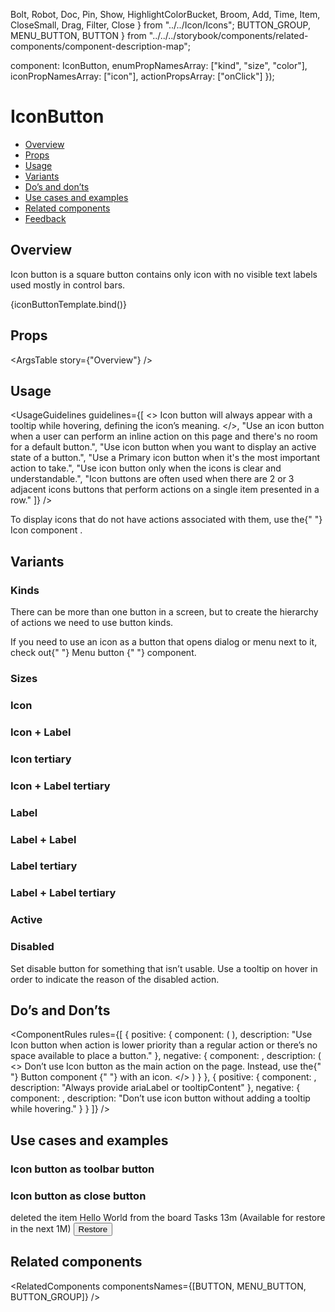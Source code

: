   Bolt,
  Robot,
  Doc,
  Pin,
  Show,
  HighlightColorBucket,
  Broom,
  Add,
  Time,
  Item,
  CloseSmall,
  Drag,
  Filter,
  Close
} from "../../Icon/Icons";
  BUTTON_GROUP,
  MENU_BUTTON,
  BUTTON
} from "../../../storybook/components/related-components/component-description-map";

  component: IconButton,
  enumPropNamesArray: ["kind", "size", "color"],
  iconPropNamesArray: ["icon"],
  actionPropsArray: ["onClick"]
});

<Meta
  title="Buttons/Icon Button - (In Progress)"
  component={IconButton}
  argTypes={metaSettings.argTypes}
  decorators={metaSettings.decorators}
/>

<!--- Component template -->


<!--- Component documentation -->

# IconButton

- [Overview](#overview)
- [Props](#props)
- [Usage](#usage)
- [Variants](#variants)
- [Do’s and don’ts](#dos-and-donts)
- [Use cases and examples](#use-cases-and-examples)
- [Related components](#related-components)
- [Feedback](#feedback)

## Overview

Icon button is a square button contains only icon with no visible text labels used mostly in control bars.

<Canvas>
  <Story name="Overview" args={{ ariaLabel: "Close" }}>
    {iconButtonTemplate.bind()}
  </Story>
</Canvas>

## Props

<ArgsTable story={"Overview"} />

## Usage

<UsageGuidelines
  guidelines={[
    <>
      Icon button will always appear with a <Link href="/?path=/docs/popover-tooltip--overview">tooltip</Link> while
      hovering, defining the icon’s meaning.
    </>,
    "Use an icon button when a user can perform an inline action on this page and there's no room for a default button.",
    "Use icon button when you want to display an active state of a button.",
    "Use a Primary icon button when it's the most important action to take.",
    "Use icon button only when the icons is clear and understandable.",
    "Icon buttons are often used when there are 2 or 3 adjacent icons buttons that perform actions on a single item presented in a row."
  ]}
/>

<Tip title="Check yourself">
  To display icons that do not have actions associated with them, use the{" "}
  <Link href="/?path=/docs/components-icon--overview" size={Link.sizes.SMALL} withoutSpacing>
    Icon component
  </Link>
  .
</Tip>

## Variants

### Kinds

There can be more than one button in a screen, but to create the hierarchy of actions we need to use button kinds.

<Canvas>
  <Story name="Kinds">
    <div style={{ display: "flex", justifyContent: "space-evenly", alignItems: "center", width: "100%" }}>
      <IconButton icon={Close} kind={IconButton.kinds.PRIMARY} ariaLabel="My primary IconButton" />
      <IconButton icon={Close} kind={IconButton.kinds.TERTIARY} ariaLabel="My tertiary IconButton" />
    </div>
  </Story>
</Canvas>

<Tip>
  If you need to use an icon as a button that opens dialog or menu next to it, check out{" "}
  <Link href="/?path=/docs/buttons-menubutton--overview" size={Link.sizes.SMALL} withoutSpacing>
    Menu button
  </Link>{" "}
  component.
</Tip>

### Sizes

<Canvas>
  <Story name="Sizes">
    <div style={{ display: "flex", justifyContent: "space-evenly", alignItems: "center", width: "100%" }}>
      <IconButton
        size={IconButton.sizes.SMALL}
        icon={Close}
        kind={IconButton.kinds.PRIMARY}
        ariaLabel="My small IconButton"
        key="small"
      />
      <IconButton
        size={IconButton.sizes.LARGE}
        icon={Close}
        kind={IconButton.kinds.PRIMARY}
        ariaLabel="My large IconButton"
        key="large"
      />
    </div>
  </Story>
</Canvas>

### Icon

<Canvas>
  <Story name="Icon">
    <div style={{ display: "flex", justifyContent: "space-evenly", alignItems: "center", width: "100%" }}>
      <IconButton
        size={IconButton.sizes.SMALL}
        icon={Close}
        kind={IconButton.kinds.PRIMARY}
        ariaLabel="My Primary Small Icon Button"
      />
      <IconButton
        size={IconButton.sizes.LARGE}
        icon={Close}
        kind={IconButton.kinds.PRIMARY}
        ariaLabel="My Primary Large Icon Button"
      />
    </div>
  </Story>
</Canvas>

### Icon + Label

<Canvas>
  <Story name="Icon + Label">
    <div style={{ display: "flex", justifyContent: "space-evenly", alignItems: "center", width: "100%" }}>
      <IconButton
        size={IconButton.sizes.SMALL}
        icon={Close}
        kind={IconButton.kinds.PRIMARY}
        ariaLabel="My IconLabel Button"
        label="label"
      />
      <IconButton
        size={IconButton.sizes.LARGE}
        icon={Close}
        kind={IconButton.kinds.PRIMARY}
        ariaLabel="My IconLabel Button"
        label="label"
      />
    </div>
  </Story>
</Canvas>

### Icon tertiary

<Canvas>
  <Story name="Icon tertiary">
    <div style={{ display: "flex", justifyContent: "space-evenly", alignItems: "center", width: "100%" }}>
      <IconButton
        size={IconButton.sizes.SMALL}
        icon={Close}
        kind={IconButton.kinds.TERTIARY}
        ariaLabel="My Tertiary Small Icon Button"
      />
      <IconButton
        size={IconButton.sizes.LARGE}
        icon={Close}
        kind={IconButton.kinds.TERTIARY}
        ariaLabel="My Tertiary Large Icon Button"
      />
    </div>
  </Story>
</Canvas>

### Icon + Label tertiary

<Canvas>
  <Story name="Icon + Label tertiary">
    <div style={{ display: "flex", justifyContent: "space-evenly", alignItems: "center", width: "100%" }}>
      <IconButton
        size={IconButton.sizes.SMALL}
        icon={Close}
        kind={IconButton.kinds.TERTIARY}
        ariaLabel="My Tertiary Small Icon Button With Label"
        label="label"
      />
      <IconButton
        size={IconButton.sizes.LARGE}
        icon={Close}
        kind={IconButton.kinds.TERTIARY}
        ariaLabel="My Tertiary Large Icon Button With Label"
        label="label"
      />
    </div>
  </Story>
</Canvas>

### Label

<Canvas>
  <Story name="Label">
    <div style={{ display: "flex", justifyContent: "space-evenly", alignItems: "center", width: "100%" }}>
      <IconButton
        size={IconButton.sizes.SMALL}
        icon={Close}
        kind={IconButton.kinds.PRIMARY}
        ariaLabel="My Primary Small Label Button"
        labelInButton="01"
      />
      <IconButton
        size={IconButton.sizes.LARGE}
        icon={Close}
        kind={IconButton.kinds.PRIMARY}
        ariaLabel="My Primary Large Label Button"
        labelInButton="01"
      />
    </div>
  </Story>
</Canvas>

### Label + Label

<Canvas>
  <Story name="Label + Label">
    <div style={{ display: "flex", justifyContent: "space-evenly", alignItems: "center", width: "100%" }}>
      <IconButton
        size={IconButton.sizes.SMALL}
        icon={Close}
        kind={IconButton.kinds.PRIMARY}
        ariaLabel="My primary small Label Button"
        labelInButton="01"
        label="label"
      />
      <IconButton
        size={IconButton.sizes.LARGE}
        icon={Close}
        kind={IconButton.kinds.PRIMARY}
        ariaLabel="My primary large Label Button"
        labelInButton="01"
        label="label"
      />
    </div>
  </Story>
</Canvas>

### Label tertiary

<Canvas>
  <Story name="Label tertiary">
    <div style={{ display: "flex", justifyContent: "space-evenly", alignItems: "center", width: "100%" }}>
      <IconButton
        size={IconButton.sizes.SMALL}
        icon={Close}
        kind={IconButton.kinds.TERTIARY}
        ariaLabel="My tertiary small Label Button"
        labelInButton="01"
      />
      <IconButton
        size={IconButton.sizes.LARGE}
        icon={Close}
        kind={IconButton.kinds.TERTIARY}
        ariaLabel="My tertiary large Label Button"
        labelInButton="01"
      />
    </div>
  </Story>
</Canvas>

### Label + Label tertiary

<Canvas>
  <Story name="Label + Label tertiary">
    <div style={{ display: "flex", justifyContent: "space-evenly", alignItems: "center", width: "100%" }}>
      <IconButton
        size={IconButton.sizes.SMALL}
        icon={Close}
        kind={IconButton.kinds.TERTIARY}
        ariaLabel="My tertiary small Label Button"
        labelInButton="01"
        label="label"
      />
      <IconButton
        size={IconButton.sizes.LARGE}
        icon={Close}
        kind={IconButton.kinds.TERTIARY}
        ariaLabel="My tertiary large Label Button"
        labelInButton="01"
        label="label"
      />
    </div>
  </Story>
</Canvas>

### Active

<Canvas>
  <Story name="Active">
    <div style={{ display: "flex", justifyContent: "space-evenly", alignItems: "center", width: "100%" }}>
      <IconButton
        size={IconButton.sizes.LARGE}
        icon={Close}
        kind={IconButton.kinds.PRIMARY}
        ariaLabel="My active large IconButton"
        active
      />
      <IconButton
        size={IconButton.sizes.LARGE}
        icon={Close}
        kind={IconButton.kinds.TERTIARY}
        ariaLabel="My active large IconButton"
        active
      />
      <IconButton
        size={IconButton.sizes.LARGE}
        icon={Close}
        kind={IconButton.kinds.PRIMARY}
        ariaLabel="My active medium IconButton"
        active
        label="label"
      />
      <IconButton
        size={IconButton.sizes.LARGE}
        icon={Close}
        kind={IconButton.kinds.PRIMARY}
        ariaLabel="My active medium IconButton"
        active
        label="label"
        labelInButton="01"
      />
    </div>
  </Story>
</Canvas>

### Disabled

Set disable button for something that isn’t usable. Use a tooltip on hover in order to indicate the reason of the disabled action.

<Canvas>
  <Story name="Disabled">
    <div style={{ display: "flex", justifyContent: "space-evenly", alignItems: "center", width: "100%" }}>
      <IconButton
        size={IconButton.sizes.SMALL}
        icon={Close}
        kind={IconButton.kinds.PRIMARY}
        ariaLabel="My small disabled IconButton"
        disabledReason="This function is not available"
        disabled
      />
      <IconButton
        size={IconButton.sizes.LARGE}
        icon={Close}
        kind={IconButton.kinds.PRIMARY}
        ariaLabel="My large disabled IconButton"
        disabledReason="This function is not available"
        disabled
      />
      <IconButton
        size={IconButton.sizes.LARGE}
        icon={Close}
        kind={IconButton.kinds.TERTIARY}
        ariaLabel="My disabled large IconButton"
        disabledReason="This function is not available"
        disabled
      />
      <IconButton
        size={IconButton.sizes.LARGE}
        icon={Close}
        kind={IconButton.kinds.PRIMARY}
        ariaLabel="My disabled large IconButton"
        label="label"
        disabledReason="This function is not available"
        disabled
      />
      <IconButton
        size={IconButton.sizes.LARGE}
        icon={Close}
        kind={IconButton.kinds.TERTIARY}
        ariaLabel="My disabled large IconButton"
        label="label"
        disabledReason="This function is not available"
        disabled
      />
    </div>
  </Story>
</Canvas>

## Do’s and Don’ts

<ComponentRules
  rules={[
    {
      positive: {
        component: (
          <DialogContentContainer>
            <IconButton icon={Pin} ariaLabel="Pin to top" />
            <IconButton icon={Show} ariaLabel="Show all" />
            <IconButton icon={Broom} ariaLabel="Clear style" />
          </DialogContentContainer>
        ),
        description:
          "Use Icon button when action is lower priority than a regular action or there’s no space available to place a button."
      },
      negative: {
        component: <IconButton icon={Add} kind={IconButton.kinds.PRIMARY} ariaLabel="Add item" />,
        description: (
          <>
            Don’t use Icon button as the main action on the page. Instead, use the{" "}
            <Link href="/?path=/docs/buttons-button--overview" withoutSpacing>
              Button component
            </Link>{" "}
            with an icon.
          </>
        )
      }
    },
    {
      positive: {
        component: <IconButton icon={Bolt} ariaLabel="Quick Search" />,
        description: "Always provide ariaLabel or tooltipContent"
      },
      negative: {
        component: <IconButton icon={Bolt} />,
        description: "Don’t use icon button without adding a tooltip while hovering."
      }
    }
  ]}
/>

## Use cases and examples

### Icon button as toolbar button

<Canvas>
  <Story name="Icon button as toolbar button">
    <Flex
      className={classes.dashboard}
      direction={Flex.directions.COLUMN}
      align={Flex.align.START}
      style={{ width: "50%" }}
    >
      <Flex className={classes.dashboardHeader} gap={Flex.gaps.SMALL}>
        <Icon icon={Drag} />
        <Heading type={Heading.types.h5} value="Widget name" />
        <IconButton icon={Filter} ariaLabel="Filter the widget by everything" size={IconButton.sizes.SMALL} />
      </Flex>
      <div className={classes.dashboardContent} />
    </Flex>
  </Story>
</Canvas>

### Icon button as close button

<Canvas>
  <Story name="Icon button as close button">
    <Flex style={{ width: "100%" }}>
      <Flex className={classes.recycleBin} style={{ width: "100%" }} justify={Flex.justify.START} gap={Flex.gaps.LARGE}>
        <Flex
          direction={Flex.directions.COLUMN}
          className={classes.recycleBinTitleContainer}
          justify={Flex.justify.CENTER}
        >
          <Icon icon={Item} iconSize={40} />
          <Heading className={classes.recycleBinTitle} type={Heading.types.h5} value="Item" id="l3-recycle-bin-title" />
        </Flex>
        <Avatar size={Avatar.sizes.LARGE} src={person1} type={Avatar.types.IMG} />
        <Flex
          direction={Flex.directions.COLUMN}
          className={classes.recycleBinContent}
          align={Flex.justify.START}
          ariaLabelledby="l3-recycle-bin-title"
        >
          <Flex gap={Flex.gaps.XS}>
            <LinkComponent text="Hadas Farhi" />
            <span>deleted the item </span>
            <span className={classes.recycleBinItemName}>Hello World</span>
            <span>from the board</span>
          </Flex>
          <span className={classes.recycleBinBoardName}>Tasks</span>
          <Flex gap={Flex.gaps.XS} className={classes.recycleBinSubNote}>
            <Icon icon={Time} />
            <span className={classes.recycleBinTimeStamp}>13m</span>
            <span>(Available for restore in the next 1M)</span>
          </Flex>
        </Flex>
        <Button className={classes.recycleBinRestoreButton}>Restore</Button>
      </Flex>
    </Flex>
    <IconButton icon={CloseSmall} ariaLabel="Remove from Recycle bin" />
  </Story>
</Canvas>

## Related components

<RelatedComponents componentsNames={[BUTTON, MENU_BUTTON, BUTTON_GROUP]} />

